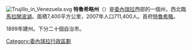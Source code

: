 [[File:Trujillo_in_Venezuela.svg|right]]
'''特魯希略州'''（{{lang-es|Estado Trujillo}}）是[[委內瑞拉|委內瑞拉]]西部的一個州，西北臨[[馬拉開波湖|馬拉開波湖]]。面積7,400平方公里，2007年人口711,400人。首府[[特魯希略_(委內瑞拉)|特魯希略]]。

1899年建州。下分二十個自治市。

{{DEFAULTSORT:Nueva Esparta}}
{{Venezuela-geo-stub}}
{{委內瑞拉行政區劃|state=expanded}}
[[Category:委內瑞拉行政區劃|Category:委內瑞拉行政區劃]]